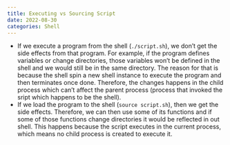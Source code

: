```yaml
---
title: Executing vs Sourcing Script
date: 2022-08-30
categories: Shell
---
```

- If we execute a program from the shell (`./script.sh`), we don't get the side effects from that program. For example, if the program defines variables or change directories, those variables won't be defined in the shell and we would still be in the same directory. The reason for that is because the shell spin a new shell instance to execute the program and then terminates once done. Therefore, the changes happens in the child process which can't affect the parent process (process that invoked the sript which happens to be the shell).
- If we load the program to the shell (`source script.sh`), then we get the side effects. Therefore, we can then use some of its functions and if some of those functions change directories it would be reflected in out shell. This happens because the script executes in the current process, which means no child process is created to execute it.

